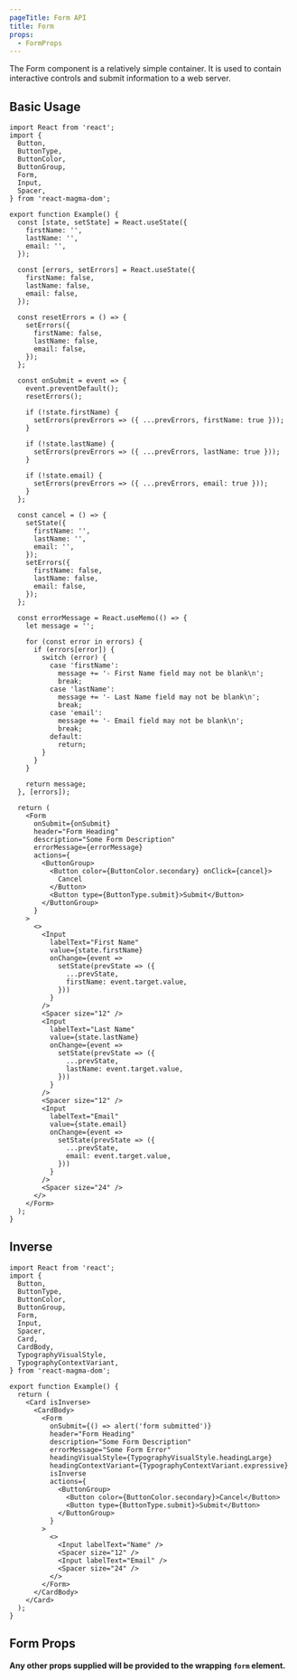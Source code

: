 ```yaml
---
pageTitle: Form API
title: Form
props:
  - FormProps
---
```


<PageContent componentName="form" type="api">

<LeadParagraph>
  The Form component is a relatively simple container. It is used to contain
  interactive controls and submit information to a web server.
</LeadParagraph>

## Basic Usage

```tsx
import React from 'react';
import {
  Button,
  ButtonType,
  ButtonColor,
  ButtonGroup,
  Form,
  Input,
  Spacer,
} from 'react-magma-dom';

export function Example() {
  const [state, setState] = React.useState({
    firstName: '',
    lastName: '',
    email: '',
  });

  const [errors, setErrors] = React.useState({
    firstName: false,
    lastName: false,
    email: false,
  });

  const resetErrors = () => {
    setErrors({
      firstName: false,
      lastName: false,
      email: false,
    });
  };

  const onSubmit = event => {
    event.preventDefault();
    resetErrors();

    if (!state.firstName) {
      setErrors(prevErrors => ({ ...prevErrors, firstName: true }));
    }

    if (!state.lastName) {
      setErrors(prevErrors => ({ ...prevErrors, lastName: true }));
    }

    if (!state.email) {
      setErrors(prevErrors => ({ ...prevErrors, email: true }));
    }
  };

  const cancel = () => {
    setState({
      firstName: '',
      lastName: '',
      email: '',
    });
    setErrors({
      firstName: false,
      lastName: false,
      email: false,
    });
  };

  const errorMessage = React.useMemo(() => {
    let message = '';

    for (const error in errors) {
      if (errors[error]) {
        switch (error) {
          case 'firstName':
            message += '- First Name field may not be blank\n';
            break;
          case 'lastName':
            message += '- Last Name field may not be blank\n';
            break;
          case 'email':
            message += '- Email field may not be blank\n';
            break;
          default:
            return;
        }
      }
    }

    return message;
  }, [errors]);

  return (
    <Form
      onSubmit={onSubmit}
      header="Form Heading"
      description="Some Form Description"
      errorMessage={errorMessage}
      actions={
        <ButtonGroup>
          <Button color={ButtonColor.secondary} onClick={cancel}>
            Cancel
          </Button>
          <Button type={ButtonType.submit}>Submit</Button>
        </ButtonGroup>
      }
    >
      <>
        <Input
          labelText="First Name"
          value={state.firstName}
          onChange={event =>
            setState(prevState => ({
              ...prevState,
              firstName: event.target.value,
            }))
          }
        />
        <Spacer size="12" />
        <Input
          labelText="Last Name"
          value={state.lastName}
          onChange={event =>
            setState(prevState => ({
              ...prevState,
              lastName: event.target.value,
            }))
          }
        />
        <Spacer size="12" />
        <Input
          labelText="Email"
          value={state.email}
          onChange={event =>
            setState(prevState => ({
              ...prevState,
              email: event.target.value,
            }))
          }
        />
        <Spacer size="24" />
      </>
    </Form>
  );
}
```

## Inverse

```tsx
import React from 'react';
import {
  Button,
  ButtonType,
  ButtonColor,
  ButtonGroup,
  Form,
  Input,
  Spacer,
  Card,
  CardBody,
  TypographyVisualStyle,
  TypographyContextVariant,
} from 'react-magma-dom';

export function Example() {
  return (
    <Card isInverse>
      <CardBody>
        <Form
          onSubmit={() => alert('form submitted')}
          header="Form Heading"
          description="Some Form Description"
          errorMessage="Some Form Error"
          headingVisualStyle={TypographyVisualStyle.headingLarge}
          headingContextVariant={TypographyContextVariant.expressive}
          isInverse
          actions={
            <ButtonGroup>
              <Button color={ButtonColor.secondary}>Cancel</Button>
              <Button type={ButtonType.submit}>Submit</Button>
            </ButtonGroup>
          }
        >
          <>
            <Input labelText="Name" />
            <Spacer size="12" />
            <Input labelText="Email" />
            <Spacer size="24" />
          </>
        </Form>
      </CardBody>
    </Card>
  );
}
```

## Form Props

**Any other props supplied will be provided to the wrapping `form` element.**

<FormProps />

</PageContent>
